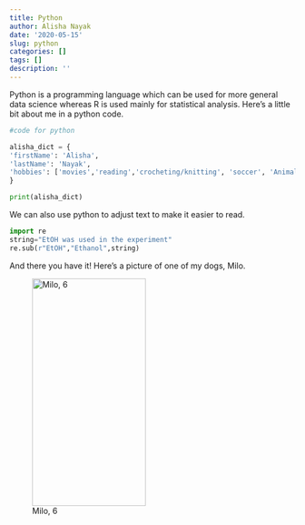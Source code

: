 ```yaml
---
title: Python
author: Alisha Nayak
date: '2020-05-15'
slug: python
categories: []
tags: []
description: ''
---
```


Python is a programming language which can be used for more general data science whereas R is used mainly for statistical analysis. Here's a little bit about me in a python code.
```python
#code for python

alisha_dict = {
'firstName': 'Alisha',
'lastName': 'Nayak',
'hobbies': ['movies','reading','crocheting/knitting', 'soccer', 'Animal Crossing'], 'occupation': ['student'], 'age': 21
}

print(alisha_dict)

```

We can also use python to adjust text to make it easier to read.
```python
import re
string="EtOH was used in the experiment"
re.sub(r"EtOH","Ethanol",string)

```

And there you have it! Here's a picture of one of my dogs, Milo.

![Milo, 6](/blog/2020-05-15-python_files/IMG_7589.PNG){width=200px height=400px}

